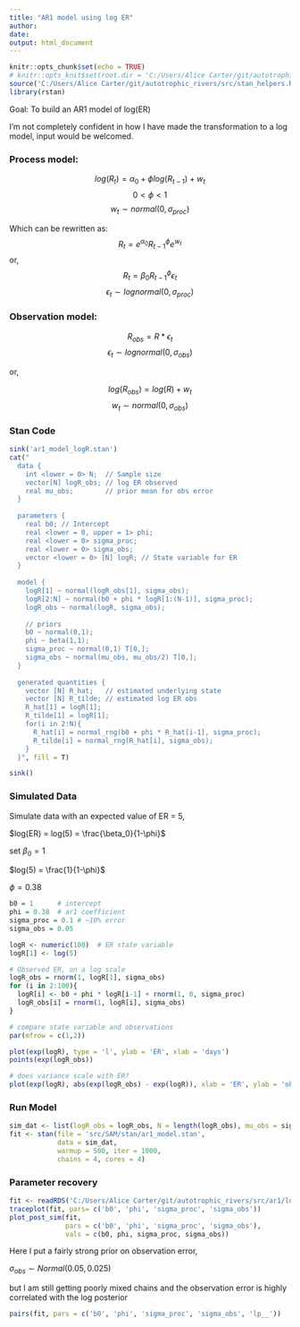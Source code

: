 ```yaml
---
title: "AR1 model using log ER"
author:
date:
output: html_document
---
```


```r
knitr::opts_chunk$set(echo = TRUE)
# knitr::opts_knit$set(root.dir = 'C:/Users/Alice Carter/git/autotrophic_rivers/')
source('C:/Users/Alice Carter/git/autotrophic_rivers/src/stan_helpers.R')
library(rstan)
```

Goal: To build an AR1 model of log(ER)

I'm not completely confident in how I have made the transformation to a log model, input would be welcomed.

### Process model:

$$log(R_t) = \alpha_0 + \phi log(R_{t-1}) + w_t$$
$$0 < \phi < 1$$
$$w_t \sim normal(0, \sigma_{proc})$$

Which can be rewritten as:
$$R_t = e^{\alpha_0} R_{t-1}^{\phi} e^ {w_t}$$
or,
$$R_t = \beta_0R_{t-1}^\phi \epsilon_t$$
$$\epsilon_t \sim lognormal(0, \sigma_{proc})$$

### Observation model:

$$R_{obs} = R * \epsilon_t$$
$$\epsilon_t \sim lognormal(0, \sigma_{obs})$$

or, 

$$log(R_{obs}) = log(R) + w_t$$
$$w_t \sim normal(0, \sigma_{obs})$$

### Stan Code

```r

sink('ar1_model_logR.stan')
cat("
  data {
    int <lower = 0> N;  // Sample size
    vector[N] logR_obs; // log ER observed
    real mu_obs;        // prior mean for obs error
  }
  
  parameters {
    real b0; // Intercept
    real <lower = 0, upper = 1> phi; 
    real <lower = 0> sigma_proc;
    real <lower = 0> sigma_obs;
    vector <lower = 0> [N] logR; // State variable for ER
  }
  
  model {
    logR[1] ~ normal(logR_obs[1], sigma_obs);
    logR[2:N] ~ normal(b0 + phi * logR[1:(N-1)], sigma_proc);
    logR_obs ~ normal(logR, sigma_obs);
   
    // priors
    b0 ~ normal(0,1);
    phi ~ beta(1,1);
    sigma_proc ~ normal(0,1) T[0,];
    sigma_obs ~ normal(mu_obs, mu_obs/2) T[0,];
  }
  
  generated quantities {
    vector [N] R_hat;   // estimated underlying state
    vector [N] R_tilde; // estimated log ER obs
    R_hat[1] = logR[1];
    R_tilde[1] = logR[1];
    for(i in 2:N){
      R_hat[i] = normal_rng(b0 + phi * R_hat[i-1], sigma_proc);
      R_tilde[i] = normal_rng(R_hat[i], sigma_obs);  
    }
  }", fill = T)

sink()

```

### Simulated Data

Simulate data with an expected value of ER = 5,

$log(ER) = log(5) = \frac{\beta_0}{1-\phi}$

set $\beta_0 = 1$

$log(5) = \frac{1}{1-\phi}$

$\phi = 0.38$

```r
b0 = 1      # intercept
phi = 0.38  # ar1 coefficient
sigma_proc = 0.1 # ~10% error
sigma_obs = 0.05  

logR <- numeric(100)  # ER state variable
logR[1] <- log(5)

# Observed ER, on a log scale
logR_obs = rnorm(1, logR[1], sigma_obs)
for (i in 2:100){
  logR[i] <- b0 + phi * logR[i-1] + rnorm(1, 0, sigma_proc)
  logR_obs[i] = rnorm(1, logR[i], sigma_obs)
}

# compare state variable and observations
par(mfrow = c(1,2))

plot(exp(logR), type = 'l', ylab = 'ER', xlab = 'days')
points(exp(logR_obs))

# does variance scale with ER?
plot(exp(logR), abs(exp(logR_obs) - exp(logR)), xlab = 'ER', ylab = 'obs error')

```

### Run Model

```r
sim_dat <- list(logR_obs = logR_obs, N = length(logR_obs), mu_obs = sigma_obs)
fit <- stan(file = 'src/SAM/stan/ar1_model.stan', 
            data = sim_dat,
            warmup = 500, iter = 1000, 
            chains = 4, cores = 4)

```

### Parameter recovery
```r
fit <- readRDS('C:/Users/Alice Carter/git/autotrophic_rivers/src/ar1/log_ar1_sim_fit.rds')
traceplot(fit, pars= c('b0', 'phi', 'sigma_proc', 'sigma_obs'))
plot_post_sim(fit, 
              pars = c('b0', 'phi', 'sigma_proc', 'sigma_obs'),
              vals = c(b0, phi, sigma_proc, sigma_obs))
```

Here I put a fairly strong prior on observation error,

$\sigma_{obs} \sim Normal(0.05, 0.025)$

but I am still getting poorly mixed chains and the observation error is highly correlated with the log posterior
```r
pairs(fit, pars = c('b0', 'phi', 'sigma_proc', 'sigma_obs', 'lp__'))
```

